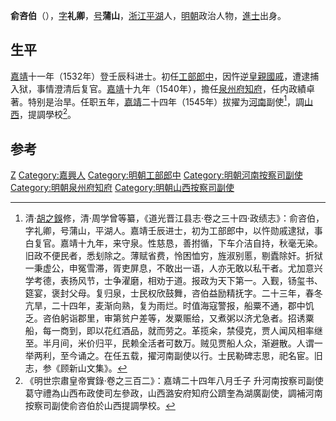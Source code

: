 '''俞咨伯'''（{{bd|？||？|catIdx=Y俞}}），[[表字|字]]'''礼卿'''，[[号|号]]'''蒲山'''，[[浙江|浙江]][[平湖|平湖]]人，[[明朝|明朝]]政治人物，[[進士|進士]]出身。

==生平==
[[嘉靖|嘉靖]]十一年（1532年）登壬辰科进士。初任[[工部|工部]][[郎中|郎中]]，因忤逆[[皇親國戚|皇親國戚]]，遭逮捕入狱，事情澄清后复官。[[嘉靖|嘉靖]]十九年（1540年），擔任[[泉州府|泉州府]][[知府|知府]]，任内政績卓著。特别是治旱。任职五年，[[嘉靖|嘉靖]]二十四年（1545年）拔擢为[[河南|河南]]副使<ref>清·[[胡之鋘|胡之鋘]]修，清·周学曾等纂，《道光晋江县志·卷之三十四·政绩志》：俞咨伯，字礼卿，号蒲山，平湖人。嘉靖壬辰进士，初为工部郎中，以忤勋戚逮狱，事白复官。嘉靖十九年，来守泉。性慈恳，善拊循，下车介洁自持，秋毫无染。旧政不便民者，悉刬除之。薄赋省费，怜困恤穷，旌淑别慝，剔蠹除奸。折狱一秉虚公，申冤雪滞，胥吏屏息，不敢出一语，人亦无敢以私干者。尤加意兴学考德，表扬风节，士争濯磨，相劝于道。报政为天下第一。入觐，钖玺书、筵宴，褒封父母。复归泉，士民权欣鼓舞，咨伯益励精抚字。二十三年，春冬亢旱，二十四年，麦渐向熟，复为雨烂。时值海寇警报，船粟不通，郡中饥乏。咨伯躬诣郡里，审第贫户差等，发粟赈给，又煮粥以济尤急者。招诱粟船，每一商到，即以花红酒品，就而劳之。革揽籴，禁侵克，贾人闻风相率继至。半月间，米价归平，民赖全活者可数万。贼见贾船人众，渐避散。人谓一举两利，至今诵之。在任五载，擢河南副使以行。士民勒碑志思，祀名宦。旧志，参《顾新山文集》。</ref>，調[[山西|山西]]，提調學校<ref>《明世宗肅皇帝實錄·卷之三百二》：嘉靖二十四年八月壬子 升河南按察司副使葛守禮為山西布政使司左參政，山西潞安府知府公躋奎為湖廣副使，調補河南按察司副使俞咨伯於山西提調學校。</ref>。

==参考==
{{reflist}}

{{start box}}
{{s-off}}
{{succession box|[[王士俊_(嘉靖進士)|王士俊]]|[[程秀民|程秀民]]|[[泉州府|泉州府]][[知府|知府]]|嘉靖十九年-嘉靖二十四年}}
{{end box}}

{{嘉靖十一年壬辰科殿试金榜}}

{{Authority control}}
{{DEFAULTSORT:Yu俞}}
[[Category:俞姓|Z]]
[[Category:嘉興人|Category:嘉興人]]
[[Category:明朝工部郎中|Category:明朝工部郎中]]
[[Category:明朝河南按察司副使|Category:明朝河南按察司副使]]
[[Category:明朝泉州府知府|Category:明朝泉州府知府]]
[[Category:明朝山西按察司副使|Category:明朝山西按察司副使]]


{{明朝人物小作品}}